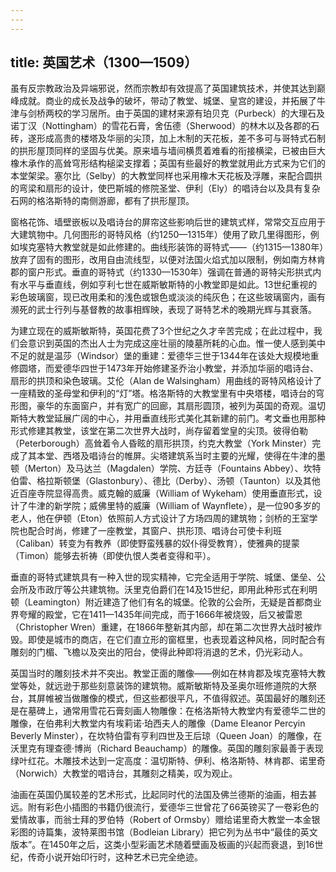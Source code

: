 ```yaml
---
---
---
```

title: 英国艺术（1300—1509）
---




虽有反宗教政治及异端邪说，然而宗教却有效提高了英国建筑技术，并使其达到巅峰成就。商业的成长及战争的破坏，带动了教堂、城堡、皇宫的建设，并拓展了牛津与剑桥两校的学习居所。由于英国的建材来源有珀贝克（Purbeck）的大理石及诺丁汉（Nottingham）的雪花石膏，舍伍德（Sherwood）的林木以及各郡的石砖，遂形成高贵的楼塔及华丽的尖顶，加上木制的天花板，差不多可与哥特式石制的拱形屋顶同样的坚固与优美。原来墙与墙间横贯着难看的衔接横梁，已被由巨大橡木承作的高耸穹形结构槌梁支撑着；英国有些最好的教堂就用此方式来为它们的本堂架梁。塞尔比（Selby）的大教堂同样也采用橡木天花板及浮雕，来配合圆拱的弯梁和扇形的设计，使巴斯城的修院圣堂、伊利（Ely）的唱诗台以及具有复杂石网的格洛斯特的南侧游廊，都有了拱形屋顶。

窗格花饰、墙壁嵌板以及唱诗台的屏帘这些影响后世的建筑式样，常常交互应用于大建筑物中。几何图形的哥特风格（约1250—1315年）使用了欧几里得图形，例如埃克塞特大教堂就是如此修建的。曲线形装饰的哥特式——（约1315—1380年）放弃了固有的图形，改用自由流线型，以便对法国火焰式加以限制，例如南方林肯郡的窗户形式。垂直的哥特式（约1330—1530年）强调在普通的哥特尖形拱式内有水平与垂直线，例如亨利七世在威斯敏斯特的小教堂即是如此。13世纪重视的彩色玻璃窗，现已改用柔和的浅色或银色或淡淡的纯灰色；在这些玻璃窗内，画有濒死的武士行列与基督教的故事相辉映，表现了哥特艺术的晚期光辉与其衰落。

为建立现在的威斯敏斯特，英国花费了3个世纪之久才辛苦完成；在此过程中，我们会意识到英国的杰出人士为完成这座壮丽的陵墓所耗的心血。惟一使人感到美中不足的就是温莎（Windsor）堡的重建：爱德华三世于1344年在该处大规模地重修圆塔，而爱德华四世于1473年开始修建圣乔治小教堂，并添加华丽的唱诗台、扇形的拱顶和染色玻璃。艾伦（Alan de Walsingham）用曲线的哥特风格设计了一座精致的圣母堂和伊利的“灯”塔。格洛斯特的大教堂里有中央塔楼，唱诗台的穹形图，豪华的东面窗户，并有宽广的回廊，其扇形圆顶，被列为英国的奇观。温切斯特大教堂延展广阔的中心，并用垂直线形式美化其新建的前门。考文垂也用那种形式修建其教堂，该堂在第二次世界大战时，尚存留着堂皇的尖顶。彼得伯勒（Peterborough）高耸着令人昏眩的扇形拱顶，约克大教堂（York Minster）完成了其本堂、西塔及唱诗台的帷屏。尖塔建筑系当时主要的光耀，使得在牛津的墨顿（Merton）及马达兰（Magdalen）学院、方廷寺（Fountains Abbey）、坎特伯雷、格拉斯顿堡（Glastonbury）、德比（Derby）、汤顿（Taunton）以及其他近百座寺院显得高贵。威克翰的威廉（William of Wykeham）使用垂直形式，设计了牛津的新学院；威佛里特的威廉（William of Waynflete），是一位90多岁的老人，他在伊顿（Eton）依照前人方式设计了方场四周的建筑物；剑桥的王室学院也配合时尚，修建了一座教堂，其窗户、拱形顶、唱诗台可使卡利班（Caliban）转变为有教养（即使野蛮残暴的奴仆得受教育），使雅典的提蒙（Timon）能够去祈祷（即使仇恨人类者变得和平）。

垂直的哥特式建筑具有一种入世的现实精神，它完全适用于学院、城堡、堡垒、公会所及市政厅等公共建筑物。沃里克伯爵们在14及15世纪，即用此种形式在利明顿（Leamington）附近建造了他们有名的城堡。伦敦的公会所，无疑是首都商业界夸耀的殿堂，它在1411—1435年间完成，而于1666年被烧毁，后又被雷恩（Christopher Wren）重建，在1866年整新其内部，却在第二次世界大战时被炸毁。即使是城市的商店，在它们直立形的窗框里，也表现着这种风格，同时配合有雕刻的门楣、飞檐以及突出的阳台，使得此种即将消退的艺术，仍光彩动人。

英国当时的雕刻技术并不突出。教堂正面的雕像——例如在林肯郡及埃克塞特大教堂等处，就远逊于那些刻意装饰的建筑物。威斯敏斯特及圣奥尔班修道院的大祭台，其屏帷被当做雕像的模式，但这些都很平凡，不值得叙述。英国最好的雕刻还是在墓碑上，通常用雪花石膏刻画人物雕像：在格洛斯特大教堂内有爱德华二世的雕像，在伯弗利大教堂内有埃莉诺·珀西夫人的雕像（Dame Eleanor Percyin Beverly Minster），在坎特伯雷有亨利四世及王后琼（Queen Joan）的雕像，在沃里克有理查德·博尚（Richard Beauchamp）的雕像。英国的雕刻家最善于表现绿叶红花。木雕技术达到一定高度：温切斯特、伊利、格洛斯特、林肯郡、诺里奇（Norwich）大教堂的唱诗台，其雕刻之精美，叹为观止。

油画在英国仍属较差的艺术形式，比起同时代的法国及佛兰德斯的油画，相去甚远。附有彩色小插图的书籍仍很流行，爱德华三世曾花了66英镑买了一卷彩色的爱情故事，而翁士拜的罗伯特（Robert of Ormsby）赠给诺里奇大教堂一本金银彩图的诗篇集，波特莱图书馆（Bodleian Library）把它列为丛书中“最佳的英文版本”。在1450年之后，这类小型彩画艺术随着壁画及板画的兴起而衰退，到16世纪，传奇小说开始印行时，这种艺术已完全绝迹。